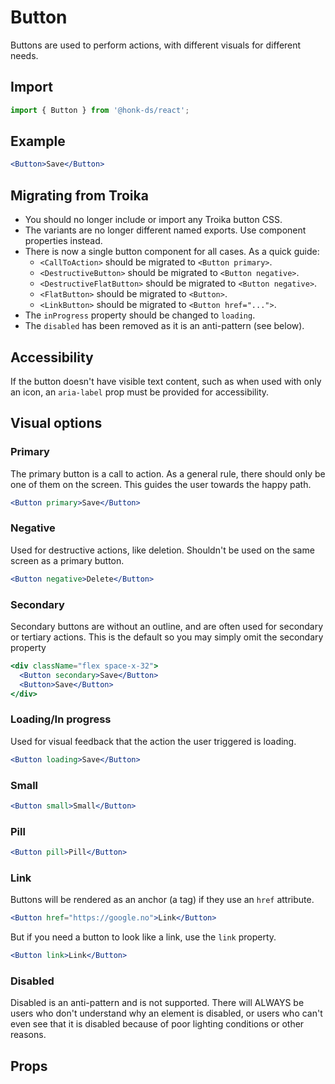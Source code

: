 
# Button

Buttons are used to perform actions, with different visuals for different needs.

## Import

```js
import { Button } from '@honk-ds/react';
```

## Example

```jsx example
<Button>Save</Button>
```

## Migrating from Troika

- You should no longer include or import any Troika button CSS.
- The variants are no longer different named exports. Use component properties
  instead.
- There is now a single button component for all cases. As a quick guide:
  - `<CallToAction>` should be migrated to `<Button primary>`.
  - `<DestructiveButton>` should be migrated to `<Button negative>`.
  - `<DestructiveFlatButton>` should be migrated to `<Button negative>`.
  - `<FlatButton>` should be migrated to `<Button>`.
  - `<LinkButton>` should be migrated to `<Button href="...">`.
- The `inProgress` property should be changed to `loading`.
- The `disabled` has been removed as it is an anti-pattern (see below).

## Accessibility

If the button doesn't have visible text content, such as when used with only an
icon, an `aria-label` prop must be provided for accessibility.

## Visual options

### Primary

The primary button is a call to action. As a general rule, there should only be
one of them on the screen. This guides the user towards the happy path.

```jsx example
<Button primary>Save</Button>
```

### Negative

Used for destructive actions, like deletion. Shouldn't be used on the same
screen as a primary button.

```jsx example
<Button negative>Delete</Button>
```

### Secondary

Secondary buttons are without an outline, and are often used for secondary or
tertiary actions. This is the default so you may simply omit the secondary
property

```jsx example
<div className="flex space-x-32">
  <Button secondary>Save</Button>
  <Button>Save</Button>
</div>
```

### Loading/In progress

Used for visual feedback that the action the user triggered is loading.

```jsx example
<Button loading>Save</Button>
```

### Small

```jsx example
<Button small>Small</Button>
```

### Pill

```jsx example
<Button pill>Pill</Button>
```

### Link

Buttons will be rendered as an anchor (a tag) if they use an `href` attribute.

```jsx example
<Button href="https://google.no">Link</Button>
```

But if you need a button to look like a link, use the `link` property.

```jsx example
<Button link>Link</Button>
```

### Disabled

Disabled is an anti-pattern and is not supported. There will ALWAYS be users who
don't understand why an element is disabled, or users who can't even see that it
is disabled because of poor lighting conditions or other reasons.

## Props

```props packages/button/src/component.tsx

```
